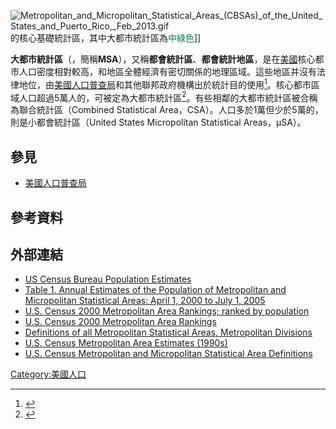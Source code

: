 [[File:Metropolitan_and_Micropolitan_Statistical_Areas_(CBSAs)_of_the_United_States_and_Puerto_Rico,_Feb_2013.gif|thumb]]的核心基礎統計區，其中大都市統計區為<span style="color:#008060;">中綠色</span>]]

'''大都市統計區'''（{{lang-en|United States Metropolitan Statistical Areas}}，簡稱'''MSA'''），又稱'''都會統計區'''、'''都會統計地區'''，是在[[美國|美國]]核心都市人口密度相對較高，和地區全體經濟有密切關係的地理區域。這些地區并沒有法律地位，由[[美國人口普查局|美國人口普查局]]和其他聯邦政府機構出於統計目的使用<ref>{{Cite web |url=http://www.whitehouse.gov/sites/default/files/omb/assets/omb/bulletins/fy2009/09-01.pdf |title=See section 5 for definition and proper use of Metropolitan Statistical Area |access-date=2012-03-02 |archive-date=2010-11-04 |archive-url=https://web.archive.org/web/20101104180847/http://www.whitehouse.gov/sites/default/files/omb/assets/omb/bulletins/fy2009/09-01.pdf |dead-url=yes }}</ref>。核心都市區域人口超過5萬人的，可被定為大都市統計區<ref name="census.gov">{{cite web|url=http://www.census.gov/population/www/estimates/metroarea.html|title=Metropolitan and Micropolitan Statistical Areas|publisher=U.S. Census Bureau|accessdate=2010-12-26|archive-url=https://web.archive.org/web/20080309114052/http://www.census.gov/population/www/estimates/metroarea.html|archive-date=2008-03-09|dead-url=yes}}</ref>。有些相鄰的大都市統計區被合稱為聯合統計區（Combined Statistical Area，CSA）。人口多於1萬但少於5萬的，則是小都會統計區（United States Micropolitan Statistical Areas，µSA）。

==參見==
*[[美國人口普查局|美國人口普查局]]

== 參考資料 ==
{{Reflist}}

== 外部連結 ==
* [https://web.archive.org/web/20110513235757/http://www.census.gov/popest/estimates.html US Census Bureau Population Estimates]
* [https://web.archive.org/web/20111128132814/http://www.census.gov/popest/metro/tables/2005/cbsa-01-fmt.csv Table 1. Annual Estimates of the Population of Metropolitan and Micropolitan Statistical Areas: April 1, 2000 to July 1, 2005]
* [http://www.census.gov/population/cen2000/phc-t29/tab03b.xls U.S. Census 2000 Metropolitan Area Rankings; ranked by population]{{WebCite|url=https://www.webcitation.org/6AnMczaUQ?url=http://www.census.gov/population/cen2000/phc-t29/tab03b.xls |date=20120919131842 |dateformat=iso }}
* [http://www.census.gov/population/www/cen2000/phc-t29.html U.S. Census 2000 Metropolitan Area Rankings] {{Wayback|url=http://www.census.gov/population/www/cen2000/phc-t29.html |date=20200714085828 }}
* [https://web.archive.org/web/20070115201156/http://www.whitehouse.gov/omb/bulletins/fy05/b05-02.html Definitions of all Metropolitan Statistical Areas, Metropolitan Divisions]
* [https://web.archive.org/web/20040813063655/http://eire.census.gov/popest/archives/1990.php U.S. Census Metropolitan Area Estimates (1990s)]
* [https://web.archive.org/web/20120508190341/http://www.census.gov/population/www/estimates/metrodef.html U.S. Census Metropolitan and Micropolitan Statistical Area Definitions]

{{DEFAULTSORT:Metropolitan statistical area}}
[[Category:美國人口|Category:美國人口]]